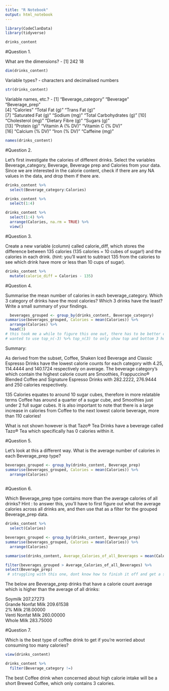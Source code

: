```yaml
---
title: "R Notebook"
output: html_notebook
---
```



```r
library(CodeClanData)
library(tidyverse)
```

```r
drinks_content
```

#Question 1.

What are the dimensions? 
- [1] 242  18
```r
dim(drinks_content)
```
Variable types?
- <chr> characters and <dbl> decimalised numbers
```r
str(drinks_content)
```
Variable names, etc.?
- [1] "Beverage_category"       "Beverage"                "Beverage_prep"          
 [4] "Calories"                "Total Fat (g)"           "Trans Fat (g)"          
 [7] "Saturated Fat (g)"       "Sodium (mg)"             "Total Carbohydrates (g)"
[10] "Cholesterol (mg)"        "Dietary Fibre (g)"       "Sugars (g)"             
[13] "Protein (g)"             "Vitamin A (% DV)"        "Vitamin C (% DV)"       
[16] "Calcium (% DV)"          "Iron (% DV)"             "Caffeine (mg)"          
```r
names(drinks_content)
```

#Question 2.

Let’s first investigate the calories of different drinks. Select the variables Beverage_category, Beverage, Beverage prep and Calories from your data. Since we are interested in the calorie content, check if there are any NA values in the data, and drop them if there are.
```r
drinks_content %>% 
  select(Beverage_category:Calories)
```

```r
drinks_content %>% 
  select(1:4)
```

```r
drinks_content %>% 
  select(1:4) %>%
  arrange(Calories, na.rm = TRUE) %>% 
  view()
```

#Question 3.

Create a new variable (column) called calorie_diff, which stores the difference between 135 calories (135 calories = 10 cubes of sugar!) and the calories in each drink. (hint: you’ll want to subtract 135 from the calories to see which drink have more or less than 10 cups of sugar).

```r
drinks_content %>% 
  mutate(calorie_diff = Calories - 135)
```

#Question 4.

Summarise the mean number of calories in each beverage_category. Which 3 category of drinks have the most calories? Which 3 drinks have the least? Write a small summary of your findings.

```r
  beverages_grouped <- group_by(drinks_content, Beverage_category)
summarise(beverages_grouped, Calories = mean(Calories)) %>% 
  arrange(Calories) %>% 
  head(3)
# this took me a while to figure this one out, there has to be better code?
# wanted to use top_n(-3) %>% top_n(3) to only show top and bottom 3 however could not achieve?
```

Summary:

As derived from the subset, Coffee, Shaken Iced Beverage and Classic Espresso Drinks have the lowest calorie counts for each category with 4.25, 114.4444 and 140.1724 respectively on average. 
The beverage category's which contain the highest calorie count are Smoothies, Frappuccino® Blended Coffee and Signature Espresso Drinks with 282.2222, 276.9444 and 250 calories respectively.

135 Calories equates to around 10 sugar cubes, therefore in more relatable terms Coffee has around a quarter of a sugar cube, and Smoothies just under 2 full sugar cubes. It is also important to note that there is a large increase in calories from Coffee to the next lowest calorie beverage, more than 110 calories! 

What is not shown however is that Tazo® Tea Drinks have a beverage called Tazo® Tea which specifically has 0 calories within it.

#Question 5.

Let’s look at this a different way. What is the average number of calories in each Beverage_prep type?

```r
beverages_grouped <- group_by(drinks_content, Beverage_prep)
summarise(beverages_grouped, Calories = mean(Calories)) %>% 
  arrange(Calories)
  
```

#Question 6.

Which Beverage_prep type contains more than the average calories of all drinks?
Hint
: to answer this, you’ll have to first figure out what the average calories across all drinks are, and then use that as a filter for the grouped Beverage_prep data.

```r
drinks_content %>% 
  select(Calories)
```

```r
beverages_grouped <- group_by(drinks_content, Beverage_prep)
summarise(beverages_grouped, Calories = mean(Calories)) %>% 
  arrange(Calories)

summarise(drinks_content, Average_Calories_of_all_Beverages = mean(Calories))

filter(beverages_grouped > Average_Calories_of_all_Beverages) %>%
select(Beverage_prep)
 # struggling with this one, dont know how to finish it off and get a summary of Beverage_prep > 193.8719 ?? or to assign the mean function of calories to a variable?
```

The below are Beverage_prep drinks that have a calorie count average which is higher than the average of all drinks:

Soymilk	                207.27273			
Grande Nonfat Milk	    209.61538	
2% Milk	                218.00000			
Venti Nonfat Milk	      260.00000			
Whole Milk	            283.75000	



#Question 7.

Which is the best type of coffee drink to get if you’re worried about consuming too many calories?

```r
view(drinks_content)
```

```r
drinks_content %>% 
  filter(Beverage_category !=)
```

The best Coffee drink when concerned about high calorie intake will be a short Brewed Coffee, which only contains 3 calories.